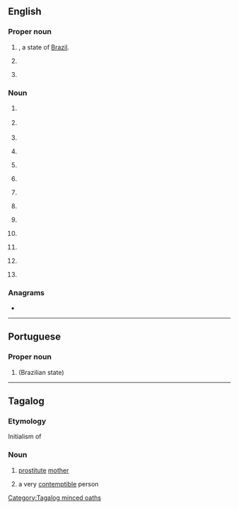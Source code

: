 {{also|Appendix:Variations of "pi"}}
==English==

===Proper noun===
{{en-proper noun}}

# {{abbreviation of|en|Piauí}}, a state of [[Brazil]].
# {{initialism of|en|[[prison|Prison]] [[industry|Industries]]|nodot=1}} {{gloss|the prison-run work program for inmates}}
# {{lb|en|colloquial|Philippines}} {{initialism of|en|[[Philippine]] [[island|Islands]]}}
#: {{ux|en|We're going back to '''the PI''' for a vacation this summer.}}

===Noun===
{{en-noun|~}}

# {{lb|en|informatics|SGML|XML}} {{initialism of|en|[[processing]] [[instruction]]}}
# {{initialism of|en|partial induction|nodot=1}} {{gloss|see [[AI]]}}
# {{initialism of|en|personal injury}}
# {{initialism of|en|politically incorrect|nodot=1}} {{gloss|see [[PC]]}}
# {{initialism of|en|principal investigator|nodot=1}} {{gloss|lead researcher on a grant-funded project}}
# {{initialism of|en|private investigator}}
# {{lb|en|biochemistry}} {{abbreviation of|en|phosphatidylinositol|nodot=1}} {{gloss|a phospholipid component of eukaryotic cell membranes, also abbreviated in PtdIns}}
# {{lb|en|pharmaceutical drug}} {{initialism of|en|protease inhibitor}}
# {{lb|en|organic compound}} {{initialism of|en|polyimide}}
# {{lb|en|medicine}} {{initialism of|en|ponderal index}}
# {{lb|en|electronics}} {{initialism of|en|power integrity}}
# {{abbreviation of|en|[[prohibited]] [[immigrant]]}}
# {{lb|en|fan fiction category}} {{initialism of|en|pseudoincest}}

===Anagrams===
* {{anagrams|en|a=ip|IP|Ip}}

----

==Portuguese==

===Proper noun===
{{pt-proper noun}}

# {{abbreviation of|pt|Piauí}} (Brazilian state)

----

==Tagalog==

===Etymology===
Initialism of {{m|tl|putang ina}}

===Noun===
{{head|tl|noun}}
#{{lb|tl|vulgar}} [[prostitute]] [[mother]]
#{{lb|tl|colloquial|vulgar}} a very [[contemptible]] person

[[Category:Tagalog minced oaths]]